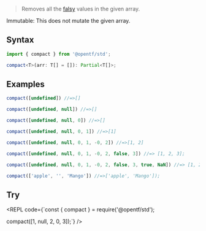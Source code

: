 
> Removes all the [falsy](https://developer.mozilla.org/en-US/docs/Glossary/Falsy) values in the given array.

<Callout emoji="✅" type="info">
Immutable: This does not mutate the given array.
</Callout>

## Syntax

```ts copy
import { compact } from '@opentf/std';

compact<T>(arr: T[] = []): Partial<T[]>;
```

## Examples

```ts
compact([undefined]) //=>[]

compact([undefined, null]) //=>[]

compact([undefined, null, 0]) //=>[]

compact([undefined, null, 0, 1]) //=>[1]

compact([undefined, null, 0, 1, -0, 2]) //=>[1, 2]

compact([undefined, null, 0, 1, -0, 2, false, 3]) //=> [1, 2, 3];

compact([undefined, null, 0, 1, -0, 2, false, 3, true, NaN]) //=> [1, 2, 3, true]

compact(['apple', '', 'Mango']) //=>['apple', 'Mango']);
```

## Try

<REPL code={`const { compact } = require('@opentf/std');

compact([1, null, 2, 0, 3]);`} />
